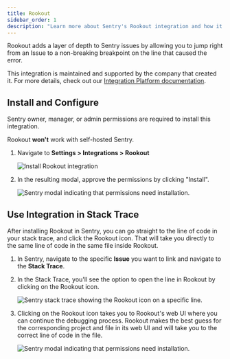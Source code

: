 ```yaml
---
title: Rookout
sidebar_order: 1
description: "Learn more about Sentry's Rookout integration and how it adds a layer of depth to Sentry issues by allowing you to jump right from an issue to a non-breaking breakpoint on the line that caused the error."
---
```


Rookout adds a layer of depth to Sentry issues by allowing you to jump right from an Issue to a non-breaking breakpoint on the line that caused the error.

This integration is maintained and supported by the company that created it. For more details, check out our [Integration Platform documentation](/product/integrations/integration-platform/).

## Install and Configure

<Note>

Sentry owner, manager, or admin permissions are required to install this integration.

Rookout **won't** work with self-hosted Sentry.

</Note>

1. Navigate to **Settings > Integrations > Rookout**

   ![Install Rookout integration](./img/rookout.png)

2. In the resulting modal, approve the permissions by clicking "Install".

   ![Sentry modal indicating that permissions need installation.](./img/rookout_modal.png)

## Use Integration in Stack Trace

After installing Rookout in Sentry, you can go straight to the line of code in your stack trace, and click the Rookout icon. That will take you directly to the same line of code in the same file inside Rookout.

1. In Sentry, navigate to the specific **Issue** you want to link and navigate to the **Stack Trace**.
2. In the Stack Trace, you'll see the option to open the line in Rookout by clicking on the Rookout icon.

   ![Sentry stack trace showing the Rookout icon on a specific line.](./img/rookout_line_in_stack_trace.png)

3. Clicking on the Rookout icon takes you to Rookout's web UI where you can continue the debugging process. Rookout makes the best guess for the corresponding project and file in its web UI and will take you to the correct line of code in the file.

   ![Sentry modal indicating that permissions need installation.](./img/rookout_screen_1.png)
